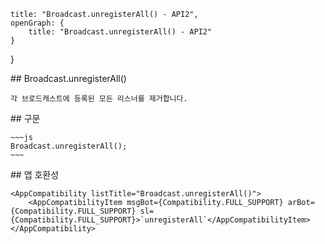 
    title: "Broadcast.unregisterAll() - API2",
    openGraph: {
        title: "Broadcast.unregisterAll() - API2"
    }
}

<Section>
    ## Broadcast.unregisterAll()

    각 브로드캐스트에 등록된 모든 리스너를 제거합니다.
</Section>
<Section>
    ## 구문

    ~~~js
    Broadcast.unregisterAll();
    ~~~
</Section>
<Section>
    ## 앱 호환성

    <AppCompatibility listTitle="Broadcast.unregisterAll()">
        <AppCompatibilityItem msgBot={Compatibility.FULL_SUPPORT} arBot={Compatibility.FULL_SUPPORT} sl={Compatibility.FULL_SUPPORT}>`unregisterAll`</AppCompatibilityItem>
    </AppCompatibility>
</Section>